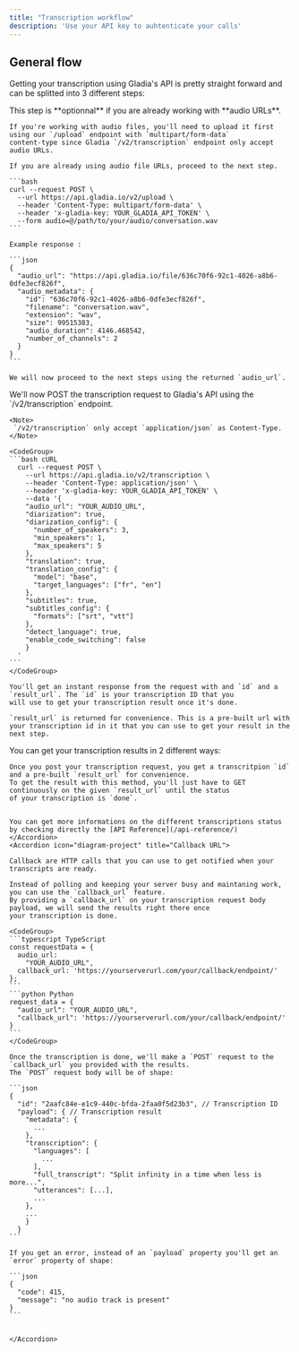 ```yaml
---
title: "Transcription workflow"
description: 'Use your API key to auhtenticate your calls'
---
```


## General flow

Getting your transcription using Gladia's API is pretty straight forward and can be splitted into 3 different steps:

<Steps>
  <Step title="Upload your file">
    <Note>This step is **optionnal** if you are already working with **audio URLs**. </Note>

    If you're working with audio files, you'll need to upload it first using our `/upload` endpoint with `multipart/form-data`
    content-type since Gladia `/v2/transcription` endpoint only accept audio URLs.

    If you are already using audio file URLs, proceed to the next step.

    ```bash
    curl --request POST \
      --url https://api.gladia.io/v2/upload \
      --header 'Content-Type: multipart/form-data' \
      --header 'x-gladia-key: YOUR_GLADIA_API_TOKEN' \
      --form audio=@/path/to/your/audio/conversation.wav
    ```
    
    Example response :

    ```json
    {
      "audio_url": "https://api.gladia.io/file/636c70f6-92c1-4026-a8b6-0dfe3ecf826f",
      "audio_metadata": {
        "id": "636c70f6-92c1-4026-a8b6-0dfe3ecf826f",
        "filename": "conversation.wav",
        "extension": "wav",
        "size": 99515383,
        "audio_duration": 4146.468542,
        "number_of_channels": 2
      }
    }
    ```

    We will now proceed to the next steps using the returned `audio_url`.
  </Step>
  <Step title="Transcribe">
    We'll now POST the transcription request to Gladia's API using the `/v2/transcription` endpoint.

    <Note> 
     `/v2/transcription` only accept `application/json` as Content-Type.
    </Note>

    <CodeGroup>
    ```bash cURL
      curl --request POST \
        --url https://api.gladia.io/v2/transcription \
        --header 'Content-Type: application/json' \
        --header 'x-gladia-key: YOUR_GLADIA_API_TOKEN' \
        --data '{
        "audio_url": "YOUR_AUDIO_URL",
        "diarization": true,
        "diarization_config": {
          "number_of_speakers": 3,
          "min_speakers": 1,
          "max_speakers": 5
        },
        "translation": true,
        "translation_config": {
          "model": "base",
          "target_languages": ["fr", "en"]
        },
        "subtitles": true,
        "subtitles_config": {
          "formats": ["srt", "vtt"]
        },
        "detect_language": true,
        "enable_code_switching": false
        }
      '
    ```
    </CodeGroup>

    You'll get an instant response from the request with and `id` and a `result_url`. The `id` is your transcription ID that you
    will use to get your transcription result once it's done.

    `result_url` is returned for convenience. This is a pre-built url with your transcription id in it that you can use to get your result in the next step.

  </Step>
  <Step title="Get the transcription result">

  You can get your transcription results in 2 different ways: 

  <AccordionGroup>
    <Accordion icon="repeat" title="Polling">

    Once you post your transcription request, you get a transcritpion `id` and a pre-built `result_url` for convenience.
    To get the result with this method, you'll just have to GET continuously on the given `result_url` until the status
    of your transcription is `done`.


    You can get more informations on the different transcriptions status by checking directly the [API Reference](/api-reference/)
    </Accordion>
    <Accordion icon="diagram-project" title="Callback URL">

    Callback are HTTP calls that you can use to get notified when your transcripts are ready.

    Instead of polling and keeping your server busy and maintaning work, you can use the `callback_url` feature.
    By providing a `callback_url` on your transcription request body payload, we will send the results right there once 
    your transcription is done.

    <CodeGroup>
    ```typescript TypeScript
    const requestData = {
      audio_url:
        "YOUR_AUDIO_URL",
      callback_url: 'https://yourserverurl.com/your/callback/endpoint/'
    };
    ```
    ```python Python
    request_data = {
      "audio_url": "YOUR_AUDIO_URL",
      "callback_url": 'https://yourserverurl.com/your/callback/endpoint/'
    }
    ```
    </CodeGroup>

    Once the transcription is done, we'll make a `POST` request to the `callback_url` you provided with the results.
    The `POST` request body will be of shape:

    ```json
    {
      "id": "2aafc84e-e1c9-440c-bfda-2faa0f5d23b3", // Transcription ID
      "payload": { // Transcription result
        "metadata": {
          ...
        },
        "transcription": {
          "languages": [
            ...
          ],
          "full_transcript": "Split infinity in a time when less is more...",
          "utterances": [...],
          ...
        },
        ...
        }
      }
    ```

    If you get an error, instead of an `payload` property you'll get an `error` property of shape:

    ```json
    {
      "code": 415,
      "message": "no audio track is present"
    }
    ```


    </Accordion>
  </AccordionGroup>
  </Step>
</Steps>
